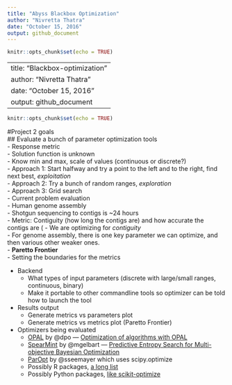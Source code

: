 ```yaml
---
title: "Abyss Blackbox Optimization"
author: "Nivretta Thatra"
date: "October 15, 2016"
output: github_document
---
```


```r
knitr::opts_chunk$set(echo = TRUE)
```

---
title: "Blackbox-optimization"
author: "Nivretta Thatra"
date: "October 15, 2016"
output: github_document
---

```r
knitr::opts_chunk$set(echo = TRUE)
```

#Project 2 goals  
## Evaluate a bunch of parameter optimization tools  
- Response metric   
- Solution function is unknown  
	- Know min and max, scale of values (continuous or discrete?)  
	- Approach 1: Start halfway and try a point to the left and to the right, find next best, *exploitation*  
	- Approach 2: Try a bunch of random ranges, *exploration*  
	- Approach 3: Grid search  
- Current problem evaluation  
	- Human genome assembly  
	- Shotgun sequencing to contigs is ~24 hours  
	- Metric: Contiguity (how long the contigs are) and how accurate the contigs are ( 
		- We are optimizing for *contiguity*  
	- For genome assembly, there is one key parameter we can optimize, and then various other weaker ones.  
- **Paretto Frontier**   
	- Setting the boundaries for the metrics  
	
- Backend  
	- What types of input parameters (discrete with large/small ranges, continuous, binary)   
	- Make it portable to other commandline tools so optimizer can be told how to launch the tool  
	 
- Results output  
	- Generate metrics vs parameters plot  
	- Generate metrics vs metrics plot (Paretto Frontier)   

- Optimizers being evaluated  
	- [OPAL](http://pythonoptimizers.github.io/opal/) by @dpo — [Optimization of algorithms with OPAL](http://link.springer.com/article/10.1007/s12532-014-0067-x)
	- [SpearMint](https://github.com/hips/spearmint) by @mgelbart — [Predictive Entropy Search for Multi-objective Bayesian Optimization](https://arxiv.org/abs/1511.05467)
	- [ParOpt](https://github.com/sseemayer/ParOpt) by @sseemayer which uses scipy.optimize 
	- Possibly R packages, [a long list](https://cran.r-project.org/web/views/Optimization.html)
	- Possibly Python packages, [like scikit-optimize](https://scikit-optimize.github.io/)

